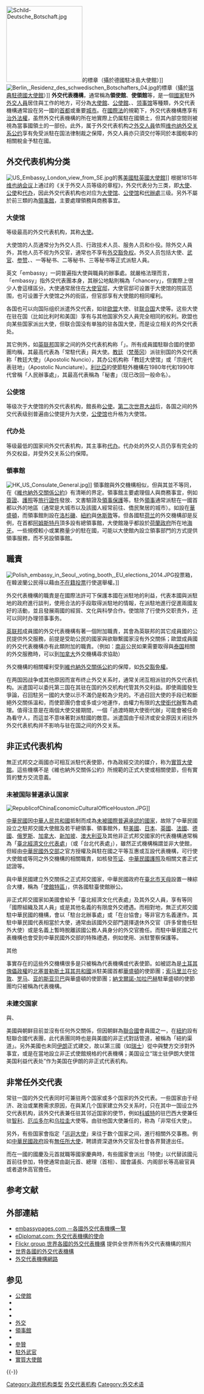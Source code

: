 {{Unreferenced|time=2017-06-27T23:17:07+00:00}}
{{NoteTA
|1=zh-hans:休斯敦;zh-hk:侯斯頓;zh-tw:休士頓;
}}
[[File:Schild-Deutsche_Botschaft.jpg|200px]]的標章（攝於德國駐冰島大使館）]]
[[File:Berlin,_Residenz_des_schwedischen_Botschafters_04.jpg|thumb]]的標章（攝於[[北欧大使馆|瑞典駐德國大使館]]）]]
'''外交代表機構'''，通常稱為'''領使館'''、'''使領館'''等，是一個[[國家|國家]]駐外[[外交人員|外交人員]]居住與工作的地方，可分為[[大使館|大使館]]、[[公使館|公使館]]、{{Link-en|高級專員公署|High Commission}}、[[领事馆|领事馆]]等種類，外交代表機構通常設在另一國的[[首都|首都]]或重要[[城市|城市]]。在[[國際法|國際法]]的規範下，外交代表機構應享有[[治外法權|治外法權]]，虽然外交代表機構的所在地實際上仍属駐在國領土，但其內部空間则被視為當事國領土的一部份。此外，属于外交代表机构之[[外交人員|外交人員]]依照[[维也纳外交关系公约|维也纳外交关系公约]]享有免受派駐在国法律制裁之保障，外交人員亦只須交付等同於本國稅率的相關稅金予駐在國。

== 外交代表机构分类 ==
[[File:US_Embassy_London_view_from_SE.jpg|thumb]]的舊[[美國駐英國大使館|美國駐英國大使館]]]]
根据1815年[[维也纳会议|维也纳会议]]上通过的《关于外交人员等级的章程》，外交代表分为三类，即[[大使|大使]]、[[特命全權公使|公使]]和[[代办|代办]]，因此外交代表机构也对应为[[大使馆|大使馆]]、[[公使馆|公使馆]]和[[代辦處|代辦處]]三级。另外不屬於前三類的為[[领事馆|領事館]]，主要處理領務與商務事宜。

===大使馆===
等级最高的外交代表机构，其{{Link-en|使領館館長|Head of mission|館長}}称[[大使|大使]]。

大使馆的人员通常分为外交人员、行政技术人员、服务人员和仆役。除外交人員外，其他人员不视为外交官，通常也不享有[[外交豁免权|外交豁免权]]。外交人员包括大使、[[驻外武官|武官]]、[[参赞|参赞]]、{{Link-en|专员|Attaché}}、一等秘书、二等秘书、三等秘书等正式派駐人員。

英文「embassy」一詞普遍指大使與職員的辦事處。就嚴格法理而言，「embassy」指外交代表團本身，其辦公地點則稱為「chancery」，但實際上很少人會這樣區分。大使通常居住在[[大使|大使]][[官邸|官邸]]，大使官邸可设置于大使馆的院區范围，也可设置于大使馆之外的街區，但官邸享有大使館的相同權利。

各国也可以向国际组织派遣外交代表，如驻[[欧洲联盟|欧盟]]大使、驻[[联合国|联合国]]大使等。这些大使在驻在国（比如比利时和美国）享有与其他国家外交人員完全相同的权利。欧盟也向某些国家派出大使，但联合国没有单独的驻各国大使，而是设立相关的外交代表处。

其它例外，如[[英联邦|英联邦]]国家之间的外交代表机构称「{{Link-es|高級專員公署|Alto Comisionado}}」。所有成員國駐聯合國的使節團均稱{{Link-de|常駐代表機構|Ständige Vertretung|「常駐代表團」或「常駐代表處」}}，其最高代表為「常駐代表」與大使。[[教廷|教廷]]（[[梵蒂冈|梵蒂冈]]）派驻别国的外交代表称「教廷大使」（Apostolic Nuncio），其办公机构称「教廷大使馆」或「宗座代表驻地」（Apostolic Nunciature）。[[利比亚|利比亞]]的使節駐外機構在1980年代和1990年代曾稱「人民辦事處」，其最高代表稱為「秘書」（现已改回一般命名）。

=== 公使馆 ===
等级次于大使馆的外交代表机构，館長称[[特命全權公使|公使]]。[[第二次世界大战|第二次世界大战]]后，各国之间的外交代表级别普遍由公使提升为大使，[[公使馆|公使馆]]也升格为大使馆。

=== 代办处 ===
等级最低的国家间外交代表机构，其主事称[[代办|代办]]。代办处的外交人员仍享有完全的外交权益，并受外交关系公约保障。

=== 領事館 ===
{{Main|領事館}}
[[File:HK_US_Consulate_General.jpg|thumb]]]]
領事館與外交機構相似，但與其並不等同，在《[[維也納外交關係公約|維也納外交關係公約]]》有清晰的界定。領事館主要處理個人與商務事宜，例如[[簽證|簽證]]、[[護照|護照]]等[[旅行證件|旅行證件]]發放、文書驗證及[[領事保護|領事保護]]等。駐外[[領事|領事]]通常派駐在一國首都以外的地區（通常是大城市以及該國人經常前往、僑民聚居的城市）。如{{Link-en|英國駐美國大使館|Embassy of the United Kingdom, Washington, D.C.|英國駐美大使館}}設在[[华盛顿哥伦比亚特区|華盛頓]]，而領事館則設在[[洛杉磯|洛杉磯]]、[[紐約|紐約]]與[[休斯敦|休斯敦]]等。但各國駐[[荷兰|荷兰]]的外交機構卻是反例，在首都[[阿姆斯特丹|阿姆斯特丹]]頂多設有總領事館，大使館幾乎都設於[[荷兰政治|荷蘭政府]]所在地[[海牙|海牙]]。一些規模較小或業務量少的駐在國，可能以大使館內設立領事部門的方式提供領事服務，而不另設領事館。

== 職責 ==
[[File:Polish_embassy_in_Seoul,_voting_booth,_EU_elections_2014.JPG|thumb]]投票箱，在韓波蘭公民得以藉由[[不在籍投票|不在籍投票]]行使選舉權。]]

外交代表機構的職責是在國際法許可下保護本國在派駐地的利益，代表本國與派駐地的政府進行談判，使用合法的手段取得派駐地的情報，在派駐地進行促進兩國友好的活動，並且發展兩國的經貿、文化與科學合作。使馆除了行使外交职责外，还可以同时办理领事事务。

[[英联邦|英联邦]]成員國的外交代表機構有著一個附加職責，其會為英联邦的其它成員國的公民提供外交服務，前提是受助公民的國家與欲聯繫國家沒有外交關係；歐盟成員國的外交代表機構亦有此類附加的職責。（例如：[[南非|南非]]公民如果需要取得與[[泰国|泰国]]相關的外交服務時，可以到[[加拿大|加拿大]]外交機構尋求協助）

外交機構的相關權利受到[[維也納外交關係公約|維也納外交關係公約]]的保障，如[[外交豁免權|外交豁免權]]。

在两国因战争或其他原因而宣布终止外交关系时，通常关闭互相派驻的外交代表机构。派遣国可以委托第三国在其驻在国的外交机构代管其外交利益。即使兩國發生爭論，召回駐另一國的大使以示不滿仍是較為少見的。不過召回大使的手段已較斷絕外交關係溫和，而使節團仍會或多或少地運作，由權力有限的[[大使銜代辦|大使銜代辦]]暫為處理。值得注意是在兩個大使交接期間，一個「過渡時期大使銜代辦」可能會被任命為看守人，而這並不意味著對派駐國的敵意。派遣国由于经济或安全原因关闭驻外外交代表机构并不影响与驻在国之间的外交关系。

== 非正式代表机构 ==
無正式邦交之兩國亦可相互派駐代表使節，作為政經交流的媒介，称为[[實質大使館|實質大使館]]。這些機構不是《維也納外交關係公約》所規範的正式大使或相關使節，但有實質的雙方交流意義。

=== 未被国际普遍承认国家 ===
; {{ROC}}
[[File:RepublicofChinaEconomicCulturalOfficeHouston.JPG|thumb]]]]
{{Main|台湾问题|一个中国政策|九二共识|中華民國外交|臺北經濟文化代表處|外國駐台機構}}

[[中華民國|中華民國]]因[[中華人民共和國|中華人民共和國]]抵制而成為[[有限承认国家列表|未被國際普遍承認的國家]]，故除了中華民國設立之駐邦交國大使館及若干總領事、領事館外，駐[[美國|美國]]、[[日本|日本]]、[[英國|英國]]、[[法國|法國]]、[[德國|德國]]、[[俄罗斯|俄罗斯]]、[[加拿大|加拿大]]、[[新加坡|新加坡]]、[[澳大利亚|澳大利亚]]及其他非正式邦交國家的代表機構通常稱為「[[臺北經濟文化代表處|臺北經濟文化代表處]]」（或「台北代表處」），雖然正式機構稱謂並非大使館，但經由[[中華民國外交部|中華民國外交部]]之官方授權及與駐在國之平等互惠或互設代表機構，可行使大使館或等同之外交機構的相關職責，如核發[[签证|签证]]、[[中華民國護照|中華民國護照]]及相關文書正式認證等。

與中華民國建立外交關係之正式邦交國家，中華民國政府在[[臺北市|臺北市]][[天母|天母]]設置一棟綜合大樓，稱為「[[使館特區|使館特區]]」，供各國駐臺使館辦公。

非正式邦交國家如美國會給予「臺北經濟文化代表處」及其外交人員，享有等同「國際組織及其人員」或是其他名義的有限度外交禮遇。而相對地，無正式邦交國駐中華民國的機構，會以「駐台北辦事處」或「在台協會」等非官方名義運作。其駐中華民國代表相當於大使，通常由該國外交部門選擇退休外交官（許多曾擔任駐外大使）或是名義上暫時脫離該國公務人員身分的外交官擔任。而駐中華民國之代表機構也會受到中華民國外交部的特殊禮遇，例如使用{{Link-en|外交車牌|Diplomatic vehicle registration plate}}、派駐警察保護等。

; 其他
事實存在的這些外交機構很多是只被稱為代表機構或代表使節。如被認為是[[土耳其|土耳其]][[傀儡政權|傀儡政權]]的[[北賽普勒斯|北塞普勒斯土耳其共和國]]派駐美國首都[[华盛顿哥伦比亚特区|華盛頓]]的使節團；[[索马里兰|索马里兰]]在[[伦敦|伦敦]]、[[罗马|罗马]]、[[亚的斯亚贝巴|亚的斯亚贝巴]]與華盛頓的使節團；[[納戈爾諾-加拉巴赫|納戈爾諾-加拉巴赫]]駐華盛頓的使節團均只被稱為代表機構。

=== 未建交国家 ===
; {{USA}}與{{flag|North Korea}}、{{IRN}}
美國與朝鲜目前並沒有任何外交關係，但因朝鲜為[[聯合國|聯合國]]會員國之一，在[[紐約|紐約]]設有駐聯合國代表團，此代表團同時也是與美國的非正式對話管道，被稱為「紐約渠道」。另外美國也未同[[伊朗|伊朗]]正式建交，故以第三國（如[[瑞士|瑞士]]）從中與雙方交涉對外事宜，或是在當地設立非正式使館規格的代表機構；美国设立“瑞士驻伊朗大使馆美国利益代表处”作为美国在伊朗的非正式代表机构。

== 非常任外交代表 ==
常驻一国的外交代表同时可兼驻两个国家或多个国家的外交代表。一些国家由于经济、政治或業務需求原因，在與某几个国家建立外交关系时，只在其中一国设立外交代表机构，該外交代表兼任驻其邻近国家的使节，例如[[科威特|科威特]]的驻巴西大使兼任驻[[智利|智利]]、[[厄瓜多尔|厄瓜多尔]]和[[乌拉圭|乌拉圭]]大使等。由驻他国大使兼任的，称為「非常任大使」。

另外，有些国家會指定「[[巡迴大使|巡迴大使]]」来往于数个国家之间，進行相關外交事務。例如[[中華民國政府|中華民國政府]]設有[[無任所大使|無任所大使]]，聘請資深退休外交官及社會各界賢達出任。

而在一國的國慶及元首就職等國家慶典時，有些國家會派出「特使」以代替該國元首前往參加，特使通常由副元首、總理（首相）、國會議長、内阁部长等高級官員或者退休高官擔任。

==参考文献==
{{Reflist}}

== 外部連結 ==
{{Wikivoyage|驻外机构}}
* [https://archive.is/20121204141747/http://www.embassypages.com/ embassypages.com －各國外交代表機構一覽]
* [http://www.ediplomat.com/dc/diplomatic_missions.htm eDiplomat.com: 外交代表機構的使命] {{Wayback|url=http://www.ediplomat.com/dc/diplomatic_missions.htm |date=20061024213648 }}
* [http://www.flickr.com/groups/embassies/ Flickr group 世界各國的外交代表機構] {{Wayback|url=http://www.flickr.com/groups/embassies/ |date=20060219140023 }} 提供全世界所有外交代表機構的照片
* [http://www.embassyworld.com/ 世界各國的外交代表機構] {{Wayback|url=http://www.embassyworld.com/ |date=20081231200321 }}
* [https://web.archive.org/web/20110828192635/http://www.emb.com/ 外交代表機構網路]

== 参见 ==
{{Portal|国际关系|建筑}}
* [[公使館|公使館]]
* {{Link-de|常駐代表處|Ständige Vertretung}}
* {{Link-en|高級專員公署|High Commission}}
* {{Link-de|領事代理處|Konsularagentur}}
* [[外交|外交]]
* [[领事馆|領事館]]
* {{Link-en|專員|Attaché}}
* [[參贊|參贊]]
* [[駐外武官|駐外武官]]
* [[實質大使館|實質大使館]]

{{-}}
{{外交}}

[[Category:政府机构类型|Category:政府机构类型]]
[[Category:外交代表机构|]]
[[Category:外交术语|Category:外交术语]]